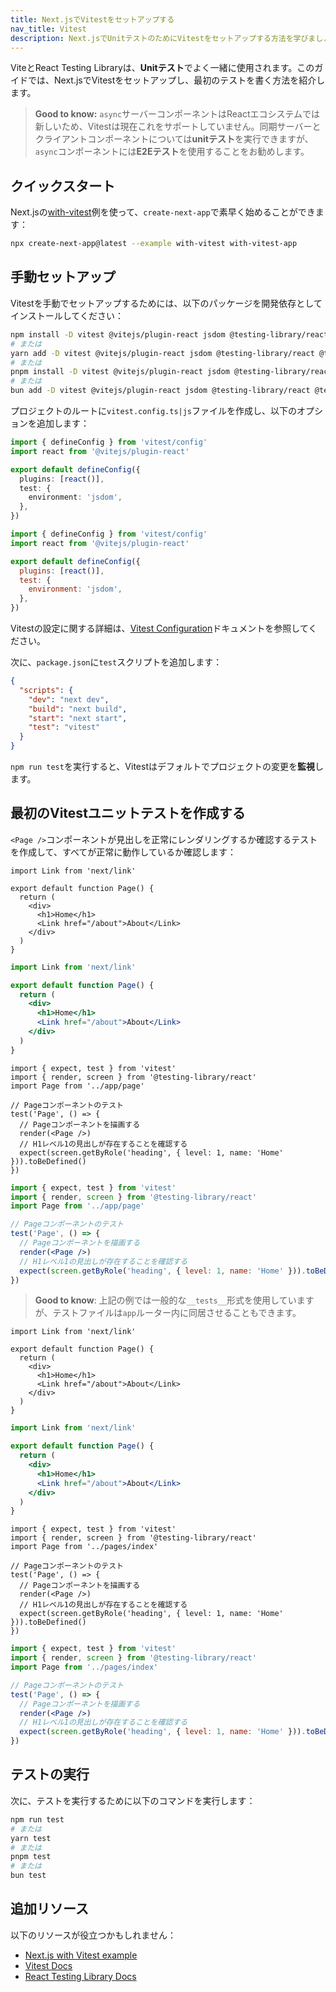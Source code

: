 ```yaml
---
title: Next.jsでVitestをセットアップする
nav_title: Vitest
description: Next.jsでUnitテストのためにVitestをセットアップする方法を学びましょう。
---
```


ViteとReact Testing Libraryは、**Unitテスト**でよく一緒に使用されます。このガイドでは、Next.jsでVitestをセットアップし、最初のテストを書く方法を紹介します。

> **Good to know:** `async`サーバーコンポーネントはReactエコシステムでは新しいため、Vitestは現在これをサポートしていません。同期サーバーとクライアントコンポーネントについては**unitテスト**を実行できますが、`async`コンポーネントには**E2Eテスト**を使用することをお勧めします。

## クイックスタート

Next.jsの[with-vitest](https://github.com/vercel/next.js/tree/canary/examples/with-vitest)例を使って、`create-next-app`で素早く始めることができます：

```bash filename="Terminal"
npx create-next-app@latest --example with-vitest with-vitest-app
```

## 手動セットアップ

Vitestを手動でセットアップするためには、以下のパッケージを開発依存としてインストールしてください：

```bash filename="Terminal"
npm install -D vitest @vitejs/plugin-react jsdom @testing-library/react @testing-library/dom
# または
yarn add -D vitest @vitejs/plugin-react jsdom @testing-library/react @testing-library/dom
# または
pnpm install -D vitest @vitejs/plugin-react jsdom @testing-library/react @testing-library/dom
# または
bun add -D vitest @vitejs/plugin-react jsdom @testing-library/react @testing-library/dom
```

プロジェクトのルートに`vitest.config.ts|js`ファイルを作成し、以下のオプションを追加します：

```ts filename="vitest.config.ts" switcher
import { defineConfig } from 'vitest/config'
import react from '@vitejs/plugin-react'

export default defineConfig({
  plugins: [react()],
  test: {
    environment: 'jsdom',
  },
})
```

```js filename="vitest.config.js" switcher
import { defineConfig } from 'vitest/config'
import react from '@vitejs/plugin-react'

export default defineConfig({
  plugins: [react()],
  test: {
    environment: 'jsdom',
  },
})
```

Vitestの設定に関する詳細は、[Vitest Configuration](https://vitest.dev/config/#configuration)ドキュメントを参照してください。

次に、`package.json`に`test`スクリプトを追加します：

```json filename="package.json"
{
  "scripts": {
    "dev": "next dev",
    "build": "next build",
    "start": "next start",
    "test": "vitest"
  }
}
```

`npm run test`を実行すると、Vitestはデフォルトでプロジェクトの変更を**監視**します。

## 最初のVitestユニットテストを作成する

`<Page />`コンポーネントが見出しを正常にレンダリングするか確認するテストを作成して、すべてが正常に動作しているか確認します：

<AppOnly>

```tsx filename="app/page.tsx" switcher
import Link from 'next/link'

export default function Page() {
  return (
    <div>
      <h1>Home</h1>
      <Link href="/about">About</Link>
    </div>
  )
}
```

```jsx filename="app/page.jsx" switcher
import Link from 'next/link'

export default function Page() {
  return (
    <div>
      <h1>Home</h1>
      <Link href="/about">About</Link>
    </div>
  )
}
```

```tsx filename="__tests__/page.test.tsx" switcher
import { expect, test } from 'vitest'
import { render, screen } from '@testing-library/react'
import Page from '../app/page'

// Pageコンポーネントのテスト
test('Page', () => {
  // Pageコンポーネントを描画する
  render(<Page />)
  // H1レベル1の見出しが存在することを確認する
  expect(screen.getByRole('heading', { level: 1, name: 'Home' })).toBeDefined()
})
```

```jsx filename="__tests__/page.test.jsx" switcher
import { expect, test } from 'vitest'
import { render, screen } from '@testing-library/react'
import Page from '../app/page'

// Pageコンポーネントのテスト
test('Page', () => {
  // Pageコンポーネントを描画する
  render(<Page />)
  // H1レベル1の見出しが存在することを確認する
  expect(screen.getByRole('heading', { level: 1, name: 'Home' })).toBeDefined()
})
```

> **Good to know**: 上記の例では一般的な`__tests__`形式を使用していますが、テストファイルは`app`ルーター内に同居させることもできます。

</AppOnly>

<PagesOnly>

```tsx filename="pages/index.tsx" switcher
import Link from 'next/link'

export default function Page() {
  return (
    <div>
      <h1>Home</h1>
      <Link href="/about">About</Link>
    </div>
  )
}
```

```jsx filename="pages/index.jsx" switcher
import Link from 'next/link'

export default function Page() {
  return (
    <div>
      <h1>Home</h1>
      <Link href="/about">About</Link>
    </div>
  )
}
```

```tsx filename="__tests__/index.test.tsx" switcher
import { expect, test } from 'vitest'
import { render, screen } from '@testing-library/react'
import Page from '../pages/index'

// Pageコンポーネントのテスト
test('Page', () => {
  // Pageコンポーネントを描画する
  render(<Page />)
  // H1レベル1の見出しが存在することを確認する
  expect(screen.getByRole('heading', { level: 1, name: 'Home' })).toBeDefined()
})
```

```jsx filename="__tests__/index.test.jsx" switcher
import { expect, test } from 'vitest'
import { render, screen } from '@testing-library/react'
import Page from '../pages/index'

// Pageコンポーネントのテスト
test('Page', () => {
  // Pageコンポーネントを描画する
  render(<Page />)
  // H1レベル1の見出しが存在することを確認する
  expect(screen.getByRole('heading', { level: 1, name: 'Home' })).toBeDefined()
})
```

</PagesOnly>

## テストの実行

次に、テストを実行するために以下のコマンドを実行します：

```bash filename="Terminal"
npm run test
# または
yarn test
# または
pnpm test
# または
bun test
```

## 追加リソース

以下のリソースが役立つかもしれません：

- [Next.js with Vitest example](https://github.com/vercel/next.js/tree/canary/examples/with-vitest)
- [Vitest Docs](https://vitest.dev/guide/)
- [React Testing Library Docs](https://testing-library.com/docs/react-testing-library/intro/)